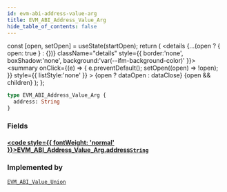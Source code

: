 ```yaml
---
id: evm-abi-address-value-arg
title: EVM_ABI_Address_Value_Arg
hide_table_of_contents: false
---
```







  const [open, setOpen] = useState(startOpen);
  return (
    <details {...(open ? { open: true } : {})} className="details" style={{ border:'none', boxShadow:'none', background:'var(--ifm-background-color)' }}>
      <summary
        onClick={(e) => {
          e.preventDefault();
          setOpen((open) => !open);
        }}
        style={{ listStyle:'none' }}
      >
      {open ? dataOpen : dataClose}
      </summary>
      {open && children}
    </details>
  );
};







```graphql
type EVM_ABI_Address_Value_Arg {
  address: String
}
```




### Fields

#### [<code style={{ fontWeight: 'normal' }}>EVM_ABI_Address_Value_Arg.<b>address</b></code>](#)<Bullet />[`String`](/docs/graphql-reference/scalars/string) <Badge class="secondary" text="scalar"/>
> 
> 



### Implemented by

[`EVM_ABI_Value_Union`](/docs/graphql-reference/unions/evm-abi-value-union)  <Badge class="secondary" text="union"/>

